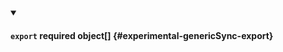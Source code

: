 


<details className="config-field" data-expandable="true" open>
<summary>

#### `export` <span className="config-field-required" data-required="false">required</span> <span className="config-field-type">object[]</span> <span className="config-field-default"></span> <span className="config-field-enum"></span> {#experimental-genericSync-export}



</summary>

<PartialExportreference />


</details>
